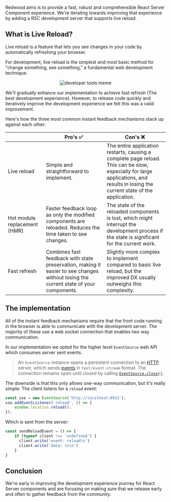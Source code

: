 Redwood aims is to provide a fast, robust and comprehensible React Server Component experience. We're iterating towards improving that experience by adding a RSC development server that supports live reload.

## What is Live Reload?

Live reload is a feature that lets you see changes in your code by automatically refreshing your browser.

For development, live reload is the simplest and most basic method for "change something, see something," a fundamental web development technique.

<p align="center">
  <img src="/images/blogs/love-reloaded-a-dx-story/geordi_meme.png" alt="developer tools meme" />
</p>

We'll gradually enhance our implementation to achieve fast refresh (The best development experience). However, to release code quickly and iteratively improve the development experience we felt this was a valid improvement.

Here's how the three most common instant feedback mechanisms stack up against each other:

|  | Pro's ✅ | Con's ❌ |
| --- | --- | --- |
| Live reload | Simple and straightforward to implement. | The entire application restarts, causing a complete page reload. This can be slow, especially for large applications, and results in losing the current state of the application. |
| Hot module replacement (HMR) | Faster feedback loop as only the modified components are reloaded. Reduces the time taken to see changes. | The state of the reloaded components is lost, which might interrupt the development process if the state is significant for the current work. |
| Fast refresh | Combines fast feedback with state preservation, making it easier to see changes without losing the current state of your components. | Slightly more complex to implement compared to basic live reload, but the improved DX usually outweighs this complexity. |

## The implementation

All of the instant feedback mechanisms require that the front code running in the browser is able to communicate with the development server. The majority of these use a web socket connection that enables two way communication.

In our implementation we opted for the higher level `EventSource` web API which consumes server sent events.

> An `EventSource` instance opens a persistent connection to an [HTTP](https://developer.mozilla.org/en-US/docs/Web/HTTP) server, which sends [events](https://developer.mozilla.org/en-US/docs/Learn/JavaScript/Building_blocks/Events) in `text/event-stream` format. The connection remains open until closed by calling [`EventSource.close()`](https://developer.mozilla.org/en-US/docs/Web/API/EventSource/close).

The downside is that this only allows one-way communication, but it's really simple: The client listens for a `reload` event:

```javascript
const sse = new EventSource('http://localhost:8913');
sse.addEventListener('reload', () => {
    window.location.reload();
});
```

Which is sent from the server:

```javascript
const sendReloadEvent = () => {
    if (typeof client !== 'undefined') {
      client.write('event: reload\n')
      client.write('data: \n\n')
    }
}
```

## Conclusion

We're early in improving the development experience journey for React Server components and are focusing on making sure that we release early and often to gather feedback from the community.
